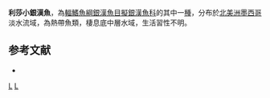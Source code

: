 {{Speciesbox 
| status = NE
| status_system = IUCN3.1
| taxon = Atherinella lisa
| authority =  [[Meek|Meek]], 1904
| synonyms = *''Menidia lisa '', Meek, 1904 
}}
'''利莎小銀漢魚'''，為[[輻鰭魚綱|輻鰭魚綱]][[銀漢魚目|銀漢魚目]][[擬銀漢魚科|擬銀漢魚科]]的其中一[[種|種]]，分布於[[北美洲|北美洲]][[墨西哥|墨西哥]]淡水流域，為熱帶魚類，棲息底中層水域，生活習性不明。

==参考文献==
*{{FishBase_species|genus=Atherinella|species=lisa|year=2016|month=3}}

{{Taxonbar|from=Q5636134}}

[[Category:小銀漢魚屬|L]]
[[Category:1904年描述的鱼类|L]]